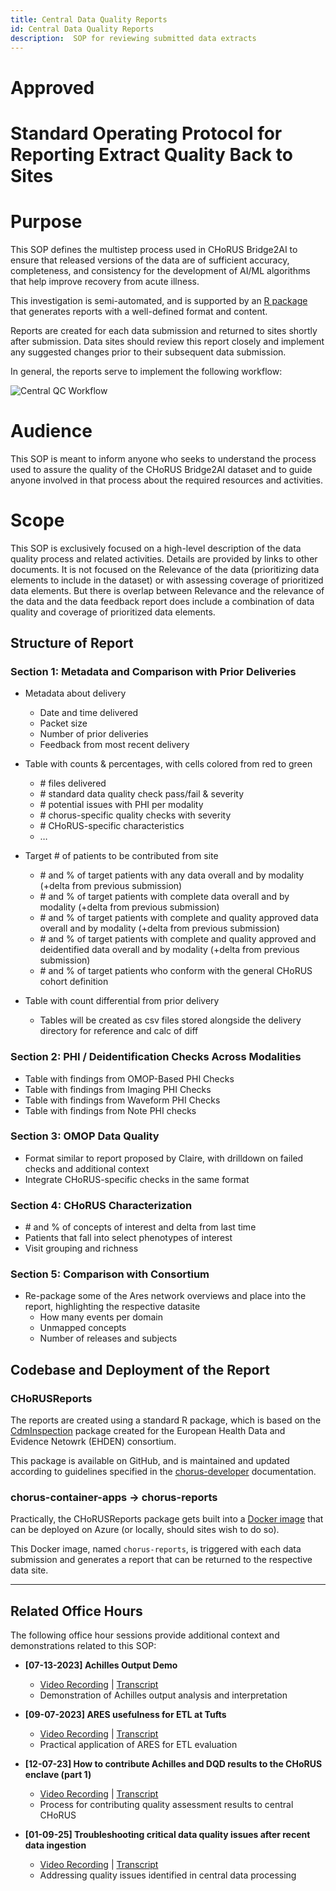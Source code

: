 ```yaml
---
title: Central Data Quality Reports
id: Central Data Quality Reports
description:  SOP for reviewing submitted data extracts
---
```


# Approved
# Standard Operating Protocol for Reporting Extract Quality Back to Sites

# Purpose

This SOP defines the multistep process used in CHoRUS Bridge2AI to ensure that released versions of the data are of sufficient accuracy, completeness, and consistency for the development of AI/ML algorithms that help improve recovery from acute illness.

This investigation is semi-automated, and is supported by an [R package](https://github.com/chorus-ai/CHoRUSReports) that generates reports with a well-defined format and content.

Reports are created for each data submission and returned to sites shortly after submission. Data sites should review this report closely and implement any suggested changes prior to their subsequent data submission.

In general, the reports serve to implement the following workflow:

![Central QC Workflow](./images/CHoRUS_Central_QC.png)

# Audience

This SOP is meant to inform anyone who seeks to understand the process used to assure the quality of the CHoRUS Bridge2AI dataset and to guide anyone involved in that process about the required resources and activities.

# Scope

This SOP is exclusively focused on a high-level description of the data quality process and related activities. Details are provided by links to other documents. It is not focused on the Relevance of the data (prioritizing data elements to include in the dataset) or with assessing coverage of prioritized data elements. But there is overlap between Relevance and the relevance of the data and the data feedback report does include a combination of data quality and coverage of prioritized data elements.


## Structure of Report


### Section 1: Metadata and Comparison with Prior Deliveries

- Metadata about delivery
  - Date and time delivered
  - Packet size
  - Number of prior deliveries
  - Feedback from most recent delivery

- Table with counts & percentages, with cells colored from red to green
  - \# files delivered
  - \# standard data quality check pass/fail & severity
  - \# potential issues with PHI per modality
  - \# chorus-specific quality checks with severity
  - \# CHoRUS-specific characteristics
  - …

- Target \# of patients to be contributed from site
  - \# and % of target patients with any data overall and by modality (+delta from previous submission)
  - \# and % of target patients with complete data overall and by modality (+delta from previous submission)
  - \# and % of target patients with complete and quality approved data overall and by modality (+delta from previous submission)
  - \# and % of target patients with complete and quality approved and deidentified data overall and by modality (+delta from previous submission)
  - \# and % of target patients who conform with the general CHoRUS cohort definition

- Table with count differential from prior delivery
  - Tables will be created as csv files stored alongside the delivery directory for reference and calc of diff


### Section 2: PHI / Deidentification Checks Across Modalities

- Table with findings from OMOP-Based PHI Checks
- Table with findings from Imaging PHI Checks
- Table with findings from Waveform PHI Checks
- Table with findings from Note PHI checks

### Section 3: OMOP Data Quality

- Format similar to report proposed by Claire, with drilldown on failed checks and additional context
- Integrate CHoRUS-specific checks in the same format

### Section 4: CHoRUS Characterization

- \# and % of concepts of interest and delta from last time
- Patients that fall into select phenotypes of interest
- Visit grouping and richness

### Section 5: Comparison with Consortium

- Re-package some of the Ares network overviews and place into the report, highlighting the respective datasite
  - How many events per domain
  - Unmapped concepts
  - Number of releases and subjects

## Codebase and Deployment of the Report

### CHoRUSReports

The reports are created using a standard R package, which is based on the [CdmInspection](https://github.com/EHDEN/CdmInspection) package created for the European Health Data and Evidence Netowrk (EHDEN) consortium.

This package is available on GitHub, and is maintained and updated according to guidelines specified in the [chorus-developer](https://chorus-ai.github.io/chorus-developer/) documentation.

### chorus-container-apps -> chorus-reports

Practically, the CHoRUSReports package gets built into a [Docker image](https://github.com/chorus-ai/chorus-container-apps/pkgs/container/chorus-reports) that can be deployed on Azure (or locally, should sites wish to do so).

This Docker image, named `chorus-reports`, is triggered with each data submission and generates a report that can be returned to the respective data site.

---

## Related Office Hours

The following office hour sessions provide additional context and demonstrations related to this SOP:

- **[07-13-2023] Achilles Output Demo**
  - [Video Recording](https://drive.google.com/file/d/177zdt7EKyN5w3Q2_dgWLxWwNM9VQpmDl/view?usp=sharing) | [Transcript](https://docs.google.com/document/d/1xB9LclJ2A1Q6iwsQbTvGgvhW6vQ32rbg/edit?usp=sharing&ouid=104468275537210259794&rtpof=true&sd=true)
  - Demonstration of Achilles output analysis and interpretation

- **[09-07-2023] ARES usefulness for ETL at Tufts**
  - [Video Recording](https://drive.google.com/file/d/1bSiJLrYkvWRILe4HDBP50htg3YiQhF54/view?usp=sharing) | [Transcript](https://docs.google.com/document/d/1k5ohM-y7JvdXFOmgxqwe0Wouxkl_JeG7/edit?usp=sharing&ouid=104468275537210259794&rtpof=true&sd=true)
  - Practical application of ARES for ETL evaluation

- **[12-07-23] How to contribute Achilles and DQD results to the CHoRUS enclave (part 1)**
  - [Video Recording](https://drive.google.com/file/d/1tijaa-HjC1WQmFJQEyrAtFa-s1IGMdkE/view?usp=sharing) | [Transcript](https://docs.google.com/document/d/1vof_EQP9raFU24lh7PsZ_OjH7SxmM9m-/edit?usp=sharing&ouid=104468275537210259794&rtpof=true&sd=true)
  - Process for contributing quality assessment results to central CHoRUS

- **[01-09-25] Troubleshooting critical data quality issues after recent data ingestion**
  - [Video Recording](https://drive.google.com/file/d/1ARzCkdZ7fKfWCNnv50NBesP_Z2O0Jv6d/view?usp=sharing) | [Transcript](https://docs.google.com/document/d/1G45weHCy9s2XMn1Sj34aRqwPLkXoMOFU/edit?usp=sharing&ouid=104468275537210259794&rtpof=true&sd=true)
  - Addressing quality issues identified in central data processing
